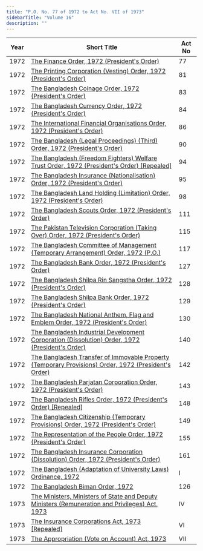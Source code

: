 ```yaml
---
title: "P.O. No. 77 of 1972 to Act No. VII of 1973"
sidebarTitle: "Volume 16"
description: ""
---
```


| Year | Short Title | Act No |
|------|-------------|--------|
| 1972 | [The Finance Order, 1972 (President's Order)](/laws/volume-16/act-403) | 77 |
| 1972 | [The Printing Corporation (Vesting) Order, 1972 (President's Order)](/laws/volume-16/act-404) | 81 |
| 1972 | [The Bangladesh Coinage Order, 1972 (President's Order)](/laws/volume-16/act-405) | 83 |
| 1972 | [The Bangladesh Currency Order, 1972 (President's Order)](/laws/volume-16/act-406) | 84 |
| 1972 | [The International Financial Organisations Order, 1972 (President's Order)](/laws/volume-16/act-407) | 86 |
| 1972 | [The Bangladesh (Legal Proceedings) (Third) Order, 1972 (President's Order)](/laws/volume-16/act-408) | 90 |
| 1972 | [The Bangladesh (Freedom Fighters) Welfare Trust Order, 1972 (President's Order) [Repealed]](/laws/volume-16/act-409) | 94 |
| 1972 | [The Bangladesh Insurance (Nationalisation) Order, 1972 (President's Order)](/laws/volume-16/act-410) | 95 |
| 1972 | [The Bangladesh Land Holding (Limitation) Order, 1972 (President's Order)](/laws/volume-16/act-411) | 98 |
| 1972 | [The Bangladesh Scouts Order, 1972 (President's Order)](/laws/volume-16/act-412) | 111 |
| 1972 | [The Pakistan Television Corporation (Taking Over) Order, 1972 (President's Order)](/laws/volume-16/act-413) | 115 |
| 1972 | [The Bangladesh Committee of Management (Temporary Arrangement) Order, 1972 (P.O.)](/laws/volume-16/act-414) | 117 |
| 1972 | [The Bangladesh Bank Order, 1972 (President's Order)](/laws/volume-16/act-415) | 127 |
| 1972 | [The Bangladesh Shilpa Rin Sangstha Order, 1972 (President's Order)](/laws/volume-16/act-416) | 128 |
| 1972 | [The Bangladesh Shilpa Bank Order, 1972 (President's Order)](/laws/volume-16/act-417) | 129 |
| 1972 | [The Bangladesh National Anthem, Flag and Emblem Order, 1972 (President's Order)](/laws/volume-16/act-418) | 130 |
| 1972 | [The Bangladesh Industrial Development Corporation (Dissolution) Order, 1972 (President's Order)](/laws/volume-16/act-419) | 140 |
| 1972 | [The Bangladesh Transfer of Immovable Property (Temporary Provisions) Order, 1972 (President's Order)](/laws/volume-16/act-420) | 142 |
| 1972 | [The Bangladesh Parjatan Corporation Order, 1972 (President's Order)](/laws/volume-16/act-421) | 143 |
| 1972 | [The Bangladesh Rifles Order, 1972 (President's Order) [Repealed]](/laws/volume-16/act-422) | 148 |
| 1972 | [The Bangladesh Citizenship (Temporary Provisions) Order, 1972 (President's Order)](/laws/volume-16/act-423) | 149 |
| 1972 | [The Representation of the People Order, 1972 (President's Order)](/laws/volume-16/act-424) | 155 |
| 1972 | [The Bangladesh Insurance Corporation (Dissolution) Order, 1972 (President's Order)](/laws/volume-16/act-425) | 161 |
| 1972 | [The Bangladesh (Adaptation of University Laws) Ordinance, 1972](/laws/volume-16/act-426) | I |
| 1972 | [The Bangladesh Biman Order, 1972](/laws/volume-16/act-1461) | 126 |
| 1973 | [The Ministers, Ministers of State and Deputy Ministers (Remuneration and Privileges) Act, 1973](/laws/volume-16/act-427) | IV |
| 1973 | [The Insurance Corporations Act, 1973 [Repealed]](/laws/volume-16/act-428) | VI |
| 1973 | [The Appropriation (Vote on Account) Act, 1973](/laws/volume-16/act-429) | VII |
